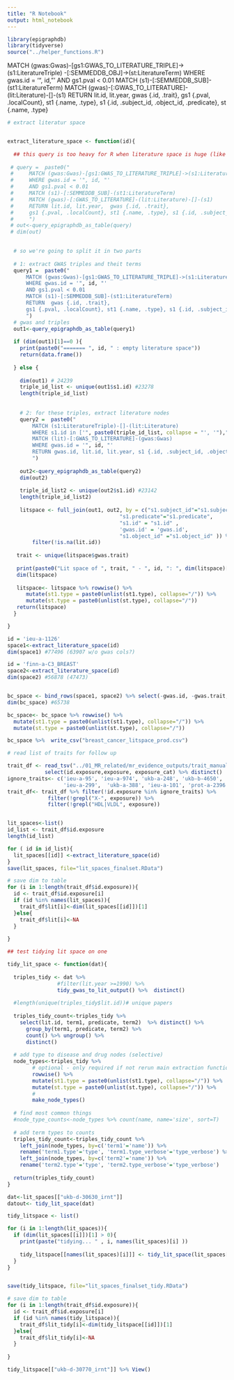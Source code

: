 ```yaml
---
title: "R Notebook"
output: html_notebook
---
```




```r
library(epigraphdb)
library(tidyverse)
source("../helper_functions.R")
```

MATCH (gwas:Gwas)-[gs1:GWAS_TO_LITERATURE_TRIPLE]->(s1:LiteratureTriple) -[:SEMMEDDB_OBJ]->(st:LiteratureTerm)
WHERE gwas.id = '", id, "'
AND gs1.pval < 0.01
MATCH (s1)-[:SEMMEDDB_SUB]-(st1:LiteratureTerm) 
MATCH (gwas)-[:GWAS_TO_LITERATURE]-(lit:Literature)-[]-(s1)
RETURN lit.id, lit.year,  gwas {.id, .trait}, 
gs1 {.pval, .localCount}, st1 {.name, .type}, s1 {.id, .subject_id, .object_id, .predicate}, st {.name, .type}
```r
# extract literatur space


extract_literature_space <- function(id){
  
  ## this query is too heavy for R when literature space is huge (like for BC)
  
 # query =  paste0("
 #     MATCH (gwas:Gwas)-[gs1:GWAS_TO_LITERATURE_TRIPLE]->(s1:LiteratureTriple) -[:SEMMEDDB_OBJ]->(st:LiteratureTerm)
 #     WHERE gwas.id = '", id, "'
 #     AND gs1.pval < 0.01
 #     MATCH (s1)-[:SEMMEDDB_SUB]-(st1:LiteratureTerm) 
 #     MATCH (gwas)-[:GWAS_TO_LITERATURE]-(lit:Literature)-[]-(s1)
 #     RETURN lit.id, lit.year,  gwas {.id, .trait}, 
 #     gs1 {.pval, .localCount}, st1 {.name, .type}, s1 {.id, .subject_id, .object_id, .predicate}, st {.name, .type}
 #     ")
 # out<-query_epigraphdb_as_table(query)
 # dim(out)

  
  # so we're going to split it in two parts
  
  # 1: extract GWAS triples and theit terms
  query1 =  paste0("
      MATCH (gwas:Gwas)-[gs1:GWAS_TO_LITERATURE_TRIPLE]->(s1:LiteratureTriple) -[:SEMMEDDB_OBJ]->(st:LiteratureTerm)
      WHERE gwas.id = '", id, "'
      AND gs1.pval < 0.01
      MATCH (s1)-[:SEMMEDDB_SUB]-(st1:LiteratureTerm) 
      RETURN  gwas {.id, .trait}, 
      gs1 {.pval, .localCount}, st1 {.name, .type}, s1 {.id, .subject_id, .object_id, .predicate}, st {.name, .type}
      ")
  # gwas and triples  
  out1<-query_epigraphdb_as_table(query1)
  
  if (dim(out1)[1]==0 ){
    print(paste0("======= ", id, " : empty literature space"))
    return(data.frame())
    
  } else {
    
    dim(out1) # 24239
    triple_id_list <- unique(out1$s1.id) #23278
    length(triple_id_list)
    
    
    # 2: for these triples, extract literature nodes
    query2 =  paste0("
        MATCH (s1:LiteratureTriple)-[]-(lit:Literature)
        WHERE s1.id in ['", paste0(triple_id_list, collapse = "', '"),"'] 
        MATCH (lit)-[:GWAS_TO_LITERATURE]-(gwas:Gwas)
        WHERE gwas.id = '", id, "'
        RETURN gwas.id, lit.id, lit.year, s1 {.id, .subject_id, .object_id, .predicate}
        ")
      
    out2<-query_epigraphdb_as_table(query2) 
    dim(out2)
    
    triple_id_list2 <- unique(out2$s1.id) #23142
    length(triple_id_list2)
    
    litspace <- full_join(out1, out2, by = c("s1.subject_id"="s1.subject_id",
                                    "s1.predicate"="s1.predicate",
                                    "s1.id" = "s1.id" ,
                                    'gwas.id' = 'gwas.id',
                                    "s1.object_id" ="s1.object_id" )) %>% 
        filter(!is.na(lit.id))
    
   trait <- unique(litspace$gwas.trait)
    
   print(paste0("Lit space of ", trait, " - ", id, ": ", dim(litspace)[1] ))  
   dim(litspace)
   
   litspace<- litspace %>% rowwise() %>% 
      mutate(st1.type = paste0(unlist(st1.type), collapse="/")) %>%  
      mutate(st.type = paste0(unlist(st.type), collapse="/"))
   return(litspace)
  }

}
```


```r
id = 'ieu-a-1126' 
space1<-extract_literature_space(id)
dim(space1) #77496 (63907 w/o gwas cols?)

id = 'finn-a-C3_BREAST' 
space2<-extract_literature_space(id)
dim(space2) #56878 (47473)


bc_space <- bind_rows(space1, space2) %>% select(-gwas.id, -gwas.trait, -gs1.localCount, -gs1.pval) %>% distinct()
dim(bc_space) #65738

bc_space<- bc_space %>% rowwise() %>% 
  mutate(st1.type = paste0(unlist(st1.type), collapse="/")) %>%  
  mutate(st.type = paste0(unlist(st.type), collapse="/"))

bc_space %>%  write_csv("breast_cancer_litspace_prod.csv")
```


```r
# read list of traits for follow up

trait_df <- read_tsv("../01_MR_related/mr_evidence_outputs/trait_manual_ivw.tsv") %>% 
            select(id.exposure,exposure, exposure_cat) %>% distinct()
ignore_traits<- c('ieu-a-95', 'ieu-a-974', 'ukb-a-248', 'ukb-b-4650', 'ukb-a-34', 'ukb-a-35', 'ukb-d-30760_irnt', 	
                  'ieu-a-299', 	'ukb-a-388', 'ieu-a-101', 'prot-a-2396', 'ieu-a-62', 	'ukb-b-9405', 'ieu-a-105', 'ieu-a-109')
trait_df<- trait_df %>% filter(!id.exposure %in% ignore_traits) %>%
             filter(!grepl("X-", exposure)) %>%
             filter(!grepl("HDL|VLDL", exposure)) 


lit_spaces<-list()
id_list <- trait_df$id.exposure
length(id_list)

for ( id in id_list){
  lit_spaces[[id]] <-extract_literature_space(id)
}
save(lit_spaces, file="lit_spaces_finalset.RData")

# save dim to table
for (i in 1:length(trait_df$id.exposure)){
  id <- trait_df$id.exposure[i]
  if (id %in% names(lit_spaces)){
    trait_df$lit[i]<-dim(lit_spaces[[id]])[1]
  }else{
    trait_df$lit[i]<-NA
  }
  
}

```

```r
## test tidying lit space on one

tidy_lit_space <- function(dat){
  
  triples_tidy <- dat %>% 
                #filter(lit.year >=1990) %>% 
                tidy_gwas_to_lit_output() %>%  distinct() 
  
  #length(unique(triples_tidy$lit.id))# unique papers
  
  triples_tidy_count<-triples_tidy %>% 
    select(lit.id, term1, predicate, term2)  %>% distinct() %>% 
      group_by(term1, predicate, term2) %>% 
      count() %>% ungroup() %>% 
      distinct() 
  
  # add type to disease and drug nodes (selective)
  node_types<-triples_tidy %>% 
        # optional - only required if not rerun main extraction function
        rowwise() %>% 
        mutate(st1.type = paste0(unlist(st1.type), collapse="/")) %>%  
        mutate(st.type = paste0(unlist(st.type), collapse="/")) %>% 
        #
        make_node_types()
  
  # find most common things
  #node_type_counts<-node_types %>% count(name, name='size', sort=T)
  
  # add term types to counts
  triples_tidy_count<-triples_tidy_count %>%
    left_join(node_types, by=c('term1'='name')) %>% 
    rename('term1.type'='type', 'term1.type_verbose'='type_verbose') %>%  
    left_join(node_types, by=c('term2'='name')) %>% 
    rename('term2.type'='type', 'term2.type_verbose'='type_verbose') 
  
  return(triples_tidy_count)
}

dat<-lit_spaces[["ukb-d-30630_irnt"]] 
datout<- tidy_lit_space(dat)

```


```r

tidy_litspace <- list()

for (i in 1:length(lit_spaces)){
  if (dim(lit_spaces[[i]])[1] > 0){
    print(paste("tidying... " , i, names(lit_spaces)[i] ))
    
    tidy_litspace[[names(lit_spaces)[i]]] <- tidy_lit_space(lit_spaces[[i]])
  }
}


save(tidy_litspace, file="lit_spaces_finalset_tidy.RData")

# save dim to table
for (i in 1:length(trait_df$id.exposure)){
  id <- trait_df$id.exposure[i]
  if (id %in% names(tidy_litspace)){
    trait_df$lit_tidy[i]<-dim(tidy_litspace[[id]])[1]
  }else{
    trait_df$lit_tidy[i]<-NA
  }
  
}

```

```r
tidy_litspace[["ukb-d-30770_irnt"]] %>% View()
```




